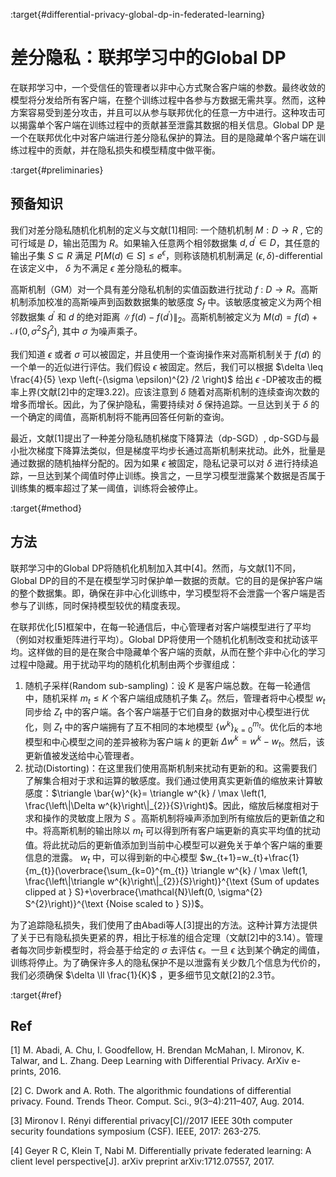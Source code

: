 :target{#differential-privacy-global-dp-in-federated-learning}

# 差分隐私：联邦学习中的Global DP

在联邦学习中，一个受信任的管理者以非中心方式聚合客户端的参数。最终收敛的模型将分发给所有客户端，在整个训练过程中各参与方数据无需共享。然而，这种方案容易受到差分攻击，并且可以从参与联邦优化的任意一方中进行。这种攻击可以揭露单个客户端在训练过程中的贡献甚至泄露其数据的相关信息。Global DP 是一个在联邦优化中对客户端进行差分隐私保护的算法。目的是隐藏单个客户端在训练过程中的贡献，并在隐私损失和模型精度中做平衡。

:target{#preliminaries}

## 预备知识

我们对差分隐私随机化机制的定义与文献\[1]相同: 一个随机机制 <InlineMath>$M: D \rightarrow R$</InlineMath> , 它的可行域是 <InlineMath>$D$</InlineMath>，输出范围为 <InlineMath>$R$</InlineMath>。如果输入任意两个相邻数据集 <InlineMath>$d, d^{\prime} \in D$</InlineMath>，其任意的输出子集 <InlineMath>$S \subseteq R$</InlineMath> 满足 <InlineMath>$P[M(d) \in S] \leq e^{\epsilon}$</InlineMath>，则称该随机机制满足 <InlineMath>$(\epsilon, \delta)$</InlineMath>-differential在该定义中， <InlineMath>$\delta$</InlineMath> 为不满足 <InlineMath>$\epsilon$</InlineMath> 差分隐私的概率。

高斯机制（GM）对一个具有差分隐私机制的实值函数进行扰动 <InlineMath>$f$</InlineMath> : <InlineMath>$D \rightarrow R$</InlineMath>。高斯机制添加校准的高斯噪声到函数数据集的敏感度 <InlineMath>$S_{f}$</InlineMath> 中。该敏感度被定义为两个相邻数据集 <InlineMath>$d^{\prime}$</InlineMath> 和 <InlineMath>$d$</InlineMath> 的绝对距离 <InlineMath>$\left\|f(d)-f\left(d^{\prime}\right)\right\|_{2}$</InlineMath>。高斯机制被定义为 <InlineMath>$M(d)=f(d)+\mathcal{N}\left(0, \sigma^{2} S_{f}^{2}\right)$</InlineMath>, 其中 <InlineMath>$\sigma$</InlineMath> 为噪声乘子。

我们知道 <InlineMath>$\epsilon$</InlineMath> 或者 <InlineMath>$\sigma$</InlineMath> 可以被固定，并且使用一个查询操作来对高斯机制关于 <InlineMath>$f(d)$</InlineMath> 的一个单一的近似进行评估。我们假设 <InlineMath>$\epsilon$</InlineMath> 被固定。然后，我们可以根据 <InlineMath>$\delta \leq \frac{4}{5} \exp \left(-(\sigma \epsilon)^{2} /2 \right)$</InlineMath> 给出 <InlineMath>$\epsilon$</InlineMath> -DP被攻击的概率上界(文献\[2]中的定理3.22)。应该注意到 <InlineMath>$\delta$</InlineMath> 随着对高斯机制的连续查询次数的增多而增长。因此，为了保护隐私，需要持续对 <InlineMath>$\delta$</InlineMath> 保持追踪。一旦达到关于 <InlineMath>$\delta$</InlineMath> 的一个确定的阈值，高斯机制将不能再回答任何新的查询。

最近，文献\[1]提出了一种差分隐私随机梯度下降算法（dp-SGD）, dp-SGD与最小批次梯度下降算法类似，但是梯度平均步长通过高斯机制来扰动。此外，批量是通过数据的随机抽样分配的。因为如果 <InlineMath>$\epsilon$</InlineMath> 被固定，隐私记录可以对 <InlineMath>$\delta$</InlineMath> 进行持续追踪，一旦达到某个阈值时停止训练。换言之，一旦学习模型泄露某个数据是否属于训练集的概率超过了某一阈值，训练将会被停止。

:target{#method}

## 方法

联邦学习中的Global DP将随机化机制加入其中\[4]。然而，与文献\[1]不同，Global DP的目的不是在模型学习时保护单一数据的贡献。它的目的是保护客户端的整个数据集。即，确保在非中心化训练中，学习模型将不会泄露一个客户端是否参与了训练，同时保持模型较优的精度表现。

在联邦优化\[5]框架中，在每一轮通信后，中心管理者对客户端模型进行了平均（例如对权重矩阵进行平均）。Global DP将使用一个随机化机制改变和扰动该平均。这样做的目的是在聚合中隐藏单个客户端的贡献，从而在整个非中心化的学习过程中隐藏。用于扰动平均的随机化机制由两个步骤组成：

1. 随机子采样(Random sub-sampling)：设 <InlineMath>$K$</InlineMath> 是客户端总数。在每一轮通信中，随机采样 <InlineMath>$m_{t} \leq K$</InlineMath> 个客户端组成随机子集 <InlineMath>$Z_{t}$</InlineMath>。然后，管理者将中心模型 <InlineMath>$w_{t}$</InlineMath> 同步给 <InlineMath>$Z_{t}$</InlineMath> 中的客户端。各个客户端基于它们自身的数据对中心模型进行优化，则 <InlineMath>$Z_{t}$</InlineMath> 中的客户端拥有了互不相同的本地模型 <InlineMath>$\left\{w^{k}\right\}_{k=0}^{m_{t}}$</InlineMath>。优化后的本地模型和中心模型之间的差异被称为客户端 <InlineMath>$k$</InlineMath> 的更新 <InlineMath>$\Delta w^{k}=w^{k}-w_{t}$</InlineMath>。然后，该更新值被发送给中心管理者。
2. 扰动(Distorting)：在这里我们使用高斯机制来扰动有更新的和。这需要我们了解集合相对于求和运算的敏感度。我们通过使用真实更新值的缩放来计算敏感度：<InlineMath>$\triangle \bar{w}^{k}= \triangle w^{k} / \max \left(1, \frac{\left\|\Delta w^{k}\right\|_{2}}{S}\right)$</InlineMath>。因此，缩放后梯度相对于求和操作的灵敏度上限为 <InlineMath>$S$</InlineMath> 。高斯机制将噪声添加到所有缩放后的更新值之和中。将高斯机制的输出除以 <InlineMath>$m_{t}$</InlineMath> 可以得到所有客户端更新的真实平均值的扰动值。将此扰动后的更新值添加到当前中心模型可以避免关于单个客户端的重要信息的泄露。 <InlineMath>$w_{t}$</InlineMath> 中，可以得到新的中心模型 <InlineMath>$w_{t+1}=w_{t}+\frac{1}{m_{t}}(\overbrace{\sum_{k=0}^{m_{t}} \triangle w^{k} / \max \left(1, \frac{\left\|\triangle w^{k}\right\|_{2}}{S}\right)}^{\text {Sum of updates clipped at } S}+\overbrace{\mathcal{N}\left(0, \sigma^{2} S^{2}\right)}^{\text {Noise scaled to } S})$</InlineMath>。

为了追踪隐私损失，我们使用了由Abadi等人\[3]提出的方法。这种计算方法提供了关于已有隐私损失更紧的界，相比于标准的组合定理（文献\[2]中的3.14）。管理者每次同步新模型时，将会基于给定的 <InlineMath>$\sigma$</InlineMath> 去评估 <InlineMath>$\epsilon$</InlineMath>。一旦 <InlineMath>$\epsilon$</InlineMath> 达到某个确定的阈值，训练将停止。为了确保许多人的隐私保护不是以泄露有关少数几个信息为代价的，我们必须确保 <InlineMath>$\delta \ll \frac{1}{K}$</InlineMath> ，更多细节见文献\[2]的2.3节。

:target{#ref}

## Ref

\[1] M. Abadi, A. Chu, I. Goodfellow, H. Brendan McMahan, I. Mironov, K.
Talwar, and L. Zhang. Deep Learning with Differential Privacy. ArXiv
e-prints, 2016.

\[2] C. Dwork and A. Roth. The algorithmic foundations of differential
privacy. Found. Trends Theor. Comput. Sci., 9(3–4):211–407, Aug. 2014.

\[3] Mironov I. Rényi differential privacy\[C]//2017 IEEE 30th computer
security foundations symposium (CSF). IEEE, 2017: 263-275.

\[4] Geyer R C, Klein T, Nabi M. Differentially private federated
learning: A client level perspective\[J]. arXiv preprint
arXiv:1712.07557, 2017.
